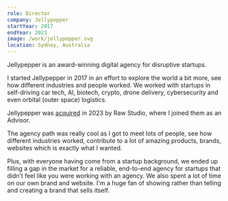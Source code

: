 ```yaml
---
role: Director
company: Jellypepper
startYear: 2017
endYear: 2023
image: /work/jellypepper.svg
location: Sydney, Australia
---
```


Jellypepper is an award-winning digital agency for disruptive startups.

I started Jellypepper in 2017 in an effort to explore the world a bit more, see how different industries and people worked. We worked with startups in self-driving car tech, AI, biotech, crypto, drone delivery, cybersecurity and even orbital (outer space) logistics.

Jellypepper was [acquired](https://raw.studio/blog/raw-studio-acquires-jellypepper-to-expand-its-reach-to-the-startup-ecosystem/) in 2023 by Raw Studio, where I joined them as an Advisor.

The agency path was really cool as I got to meet lots of people, see how different industries worked, contribute to a lot of amazing products, brands, websites which is exactly what I wanted.

Plus, with everyone having come from a startup background, we ended up filling a gap in the market for a reliable, end-to-end agency for startups that didn’t feel like you were working with an agency. We also spent a lot of time on our own brand and website. I'm a huge fan of showing rather than telling and creating a brand that sells itself.
